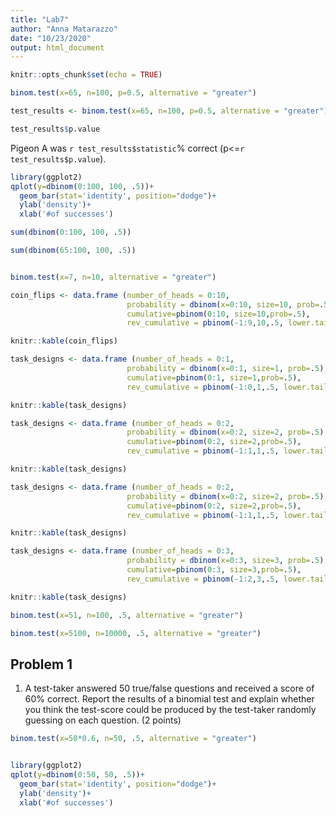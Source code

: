 ```yaml
---
title: "Lab7"
author: "Anna Matarazzo"
date: "10/23/2020"
output: html_document
---
```


```r
knitr::opts_chunk$set(echo = TRUE)
```



```r
binom.test(x=65, n=100, p=0.5, alternative = "greater")
```



```r
test_results <- binom.test(x=65, n=100, p=0.5, alternative = "greater")

test_results$p.value

```

Pigeon A was `r test_results$statistic`% correct (p<=`r test_results$p.value`).



```r

library(ggplot2)
qplot(y=dbinom(0:100, 100, .5))+
  geom_bar(stat='identity', position="dodge")+
  ylab('density')+
  xlab('#of successes')

sum(dbinom(0:100, 100, .5))

sum(dbinom(65:100, 100, .5))



```



```r
binom.test(x=7, n=10, alternative = "greater")

```


```r
coin_flips <- data.frame (number_of_heads = 0:10,
                          probability = dbinom(x=0:10, size=10, prob=.5),
                          cumulative=pbinom(0:10, size=10,prob=.5),
                          rev_cumulative = pbinom(-1:9,10,.5, lower.tail = FALSE))

knitr::kable(coin_flips)

```


```r
task_designs <- data.frame (number_of_heads = 0:1,
                          probability = dbinom(x=0:1, size=1, prob=.5),
                          cumulative=pbinom(0:1, size=1,prob=.5),
                          rev_cumulative = pbinom(-1:0,1,.5, lower.tail = FALSE))

knitr::kable(task_designs)

```


```r
task_designs <- data.frame (number_of_heads = 0:2,
                          probability = dbinom(x=0:2, size=2, prob=.5),
                          cumulative=pbinom(0:2, size=2,prob=.5),
                          rev_cumulative = pbinom(-1:1,1,.5, lower.tail = FALSE))

knitr::kable(task_designs)

```

```r
task_designs <- data.frame (number_of_heads = 0:2,
                          probability = dbinom(x=0:2, size=2, prob=.5),
                          cumulative=pbinom(0:2, size=2,prob=.5),
                          rev_cumulative = pbinom(-1:1,1,.5, lower.tail = FALSE))

knitr::kable(task_designs)

```

```r
task_designs <- data.frame (number_of_heads = 0:3,
                          probability = dbinom(x=0:3, size=3, prob=.5),
                          cumulative=pbinom(0:3, size=3,prob=.5),
                          rev_cumulative = pbinom(-1:2,3,.5, lower.tail = FALSE))

knitr::kable(task_designs)

```

```r
binom.test(x=51, n=100, .5, alternative = "greater")

```

```r
binom.test(x=5100, n=10000, .5, alternative = "greater")

```


## Problem 1

1. A test-taker answered 50 true/false questions and received a score of 60% correct. Report the results of a binomial test and explain whether you think the test-score could be produced by the test-taker randomly guessing on each question. (2 points)


```r
binom.test(x=50*0.6, n=50, .5, alternative = "greater")


library(ggplot2)
qplot(y=dbinom(0:50, 50, .5))+
  geom_bar(stat='identity', position="dodge")+
  ylab('density')+
  xlab('#of successes')




```



























































